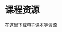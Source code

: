 
<div style={{
  textAlign: 'center',
  marginTop: '2rem',
  marginBottom: '3rem'
}}>
  <h1 style={{
    fontSize: '4rem',
    fontWeight: 'bold',
    background: 'linear-gradient(90deg, #ff8a00, #e52e71)',
    WebkitBackgroundClip: 'text',
    WebkitTextFillColor: 'transparent',
    marginBottom: '0.5rem'
  }}>
    课程资源
  </h1>
  <p style={{ fontSize: '1.25rem', color: '#888' }}>
    在这里下载电子课本等资源
  </p>
</div>

<Cards>
  <Card title="高等数学" href="/resources/advanced-math" />
  <Card title="大学物理" href="/resources/university-physics" />
  <Card title="大学化学" href="/resources/university-chemistry" />
  <Card title="线性代数" href="/resources/linear-algebra" />
  <Card title="生物学原理" href="/resources/principles-of-biology" />
</Cards>

